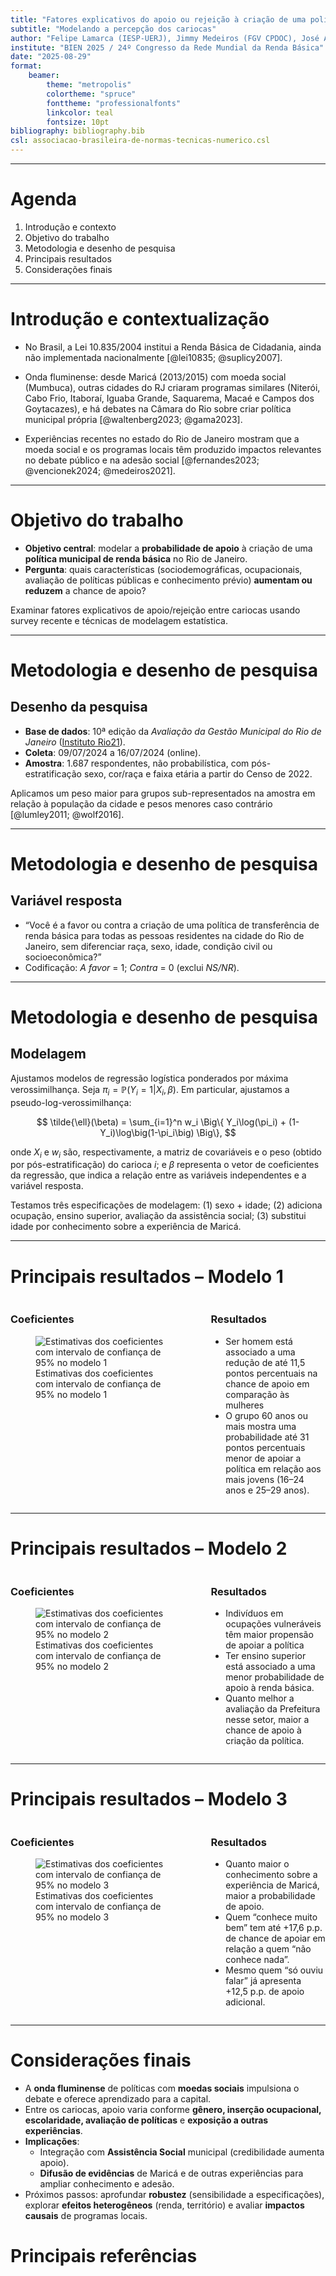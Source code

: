 ```yaml
---
title: "Fatores explicativos do apoio ou rejeição à criação de uma política municipal de renda básica"
subtitle: "Modelando a percepção dos cariocas"
author: "Felipe Lamarca (IESP-UERJ), Jimmy Medeiros (FGV CPDOC), José Antônio Perez Rojas Mariano de Azevedo (FGV CPDOC) e Philippe Chaves Guedon (FGV CPDOC)"
institute: "BIEN 2025 / 24º Congresso da Rede Mundial da Renda Básica"
date: "2025-08-29"
format:
    beamer:
        theme: "metropolis"
        colortheme: "spruce"
        fonttheme: "professionalfonts"
        linkcolor: teal
        fontsize: 10pt
bibliography: bibliography.bib
csl: associacao-brasileira-de-normas-tecnicas-numerico.csl
---
```


------------------------------------------------------------------------------------------------------

# Agenda

1. Introdução e contexto
2. Objetivo do trabalho
3. Metodologia e desenho de pesquisa
4. Principais resultados
5. Considerações finais

------------------------------------------------------------------------------------------------------

# Introdução e contextualização

* No Brasil, a Lei 10.835/2004 institui a Renda Básica de Cidadania, ainda não implementada nacionalmente [@lei10835; @suplicy2007].

* Onda fluminense: desde Maricá (2013/2015) com moeda social (Mumbuca), outras cidades do RJ criaram programas similares (Niterói, Cabo Frio, Itaboraí, Iguaba Grande, Saquarema, Macaé e Campos dos Goytacazes), e há debates na Câmara do Rio sobre criar política municipal própria [@waltenberg2023; @gama2023].

* Experiências recentes no estado do Rio de Janeiro mostram que a moeda social e os programas locais têm produzido impactos relevantes no debate público e na adesão social [@fernandes2023; @vencionek2024; @medeiros2021].

------------------------------------------------------------------------------------------------------

# Objetivo do trabalho

* **Objetivo central**: modelar a **probabilidade de apoio** à criação de uma **política municipal de renda básica** no Rio de Janeiro.
* **Pergunta**: quais características (sociodemográficas, ocupacionais, avaliação de políticas públicas e conhecimento prévio) **aumentam ou reduzem** a chance de apoio?

::: {.callout-note title="Contribuição"}
Examinar fatores explicativos de apoio/rejeição entre cariocas usando survey recente e técnicas de modelagem estatística.
:::

------------------------------------------------------------------------------------------------------

# Metodologia e desenho de pesquisa

## Desenho da pesquisa

* **Base de dados**: 10ª edição da *Avaliação da Gestão Municipal do Rio de Janeiro* ([Instituto Rio21](https://rio21.org/)).
* **Coleta**: 09/07/2024 a 16/07/2024 (online).
* **Amostra**: 1.687 respondentes, não probabilística, com pós-estratificação sexo, cor/raça e faixa etária a partir do Censo de 2022.

Aplicamos um peso maior para grupos sub-representados na amostra em relação à população da cidade e pesos menores caso contrário [@lumley2011; @wolf2016].

------------------------------------------------------------------------------------------------------

# Metodologia e desenho de pesquisa

## Variável resposta

* "Você é a favor ou contra a criação de uma política de transferência de renda básica para todas as pessoas residentes na cidade do Rio de Janeiro, sem diferenciar raça, sexo, idade, condição civil ou socioeconômica?"
* Codificação: *A favor* = 1; *Contra* = 0 (exclui *NS/NR*).

------------------------------------------------------------------------------------------------------

# Metodologia e desenho de pesquisa

## Modelagem

Ajustamos modelos de regressão logística ponderados por máxima verossimilhança. Seja $\pi_i = \mathbb{P}(Y_i = 1 | X_i, \beta)$. Em particular, ajustamos a pseudo-log-verossimilhança:

$$
\tilde{\ell}(\beta) = \sum_{i=1}^n w_i \Big\{ Y_i\log(\pi_i) + (1-Y_i)\log\big(1-\pi_i\big) \Big\},
$$

onde $X_i$ e $w_i$ são, respectivamente, a matriz de covariáveis e o peso (obtido por pós-estratificação) do carioca $i$; e $\beta$ representa o vetor de coeficientes da regressão, que indica a relação entre as variáveis independentes e a variável resposta.

Testamos três especificações de modelagem: (1) sexo + idade; (2) adiciona ocupação, ensino superior, avaliação da assistência social; (3) substitui idade por conhecimento sobre a experiência de Maricá.

------------------------------------------------------------------------------------------------------

# Principais resultados -- Modelo 1

::: {.columns}
::: {.column width="62%"}

### Coeficientes

![Estimativas dos coeficientes com intervalo de confiança de 95% no modelo 1](img/m1.png)

:::

::: {.column width="38%"}

### Resultados

\footnotesize
- Ser homem está associado a uma redução de até 11,5 pontos percentuais na chance de apoio em comparação às mulheres
- O grupo 60 anos ou mais mostra uma probabilidade até 31 pontos percentuais menor de apoiar a política em relação aos mais jovens (16–24 anos e 25–29 anos).

:::
:::

------------------------------------------------------------------------------------------------------

# Principais resultados -- Modelo 2

::: {.columns}
::: {.column width="62%"}

### Coeficientes

![Estimativas dos coeficientes com intervalo de confiança de 95% no modelo 2](img/m2.png)

:::

::: {.column width="38%"}

### Resultados

\footnotesize
- Indivíduos em ocupações vulneráveis têm maior propensão de apoiar a política
- Ter ensino superior está associado a uma menor probabilidade de apoio à renda básica.
- Quanto melhor a avaliação da Prefeitura nesse setor, maior a chance de apoio à criação da política.

:::
:::

------------------------------------------------------------------------------------------------------

# Principais resultados -- Modelo 3

::: {.columns}
::: {.column width="62%"}

### Coeficientes

![Estimativas dos coeficientes com intervalo de confiança de 95% no modelo 3](img/m3.png)

:::

::: {.column width="38%"}

### Resultados

\footnotesize
- Quanto maior o conhecimento sobre a experiência de Maricá, maior a probabilidade de apoio.  
- Quem “conhece muito bem” tem até +17,6 p.p. de chance de apoiar em relação a quem “não conhece nada”.  
- Mesmo quem “só ouviu falar” já apresenta +12,5 p.p. de apoio adicional.  

:::
:::

------------------------------------------------------------------------------------------------------

# Considerações finais

* A **onda fluminense** de políticas com **moedas sociais** impulsiona o debate e oferece aprendizado para a capital.
* Entre os cariocas, apoio varia conforme **gênero, inserção ocupacional, escolaridade, avaliação de políticas** e **exposição a outras experiências**.
* **Implicações**:
  * Integração com **Assistência Social** municipal (credibilidade aumenta apoio).
  * **Difusão de evidências** de Maricá e de outras experiências para ampliar conhecimento e adesão.
* Próximos passos: aprofundar **robustez** (sensibilidade a especificações), explorar **efeitos heterogêneos** (renda, território) e avaliar **impactos causais** de programas locais.

# Principais referências {.allowframebreaks}
:::{#refs}
:::



